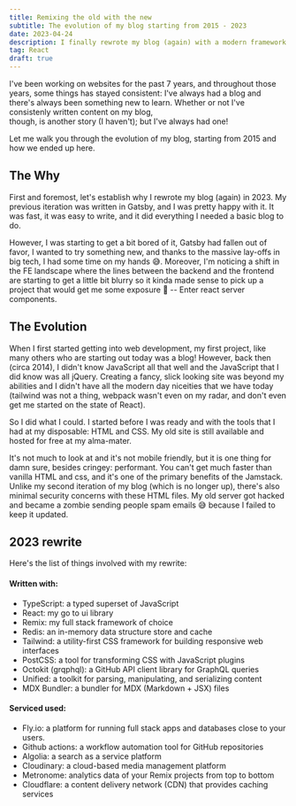 ```yaml
---
title: Remixing the old with the new
subtitle: The evolution of my blog starting from 2015 - 2023
date: 2023-04-24
description: I finally rewrote my blog (again) with a modern framework
tag: React
draft: true
---
```


I've been working on websites for the past 7 years, and throughout those years,
some things has stayed consistent: I've always had a blog and there's always been
something new to learn. Whether or not I've consistenly written content on my blog,  
though, is another story (I haven't); but I've always had one!

Let me walk you through the evolution of my blog, starting from 2015 and how we
ended up here.

<InlineImage
  lazyLoadImage
  containerClassName="mx-0 lg:mx-0"
  src="https://res.cloudinary.com/dinypqsgl/image/upload/v1682531788/blog/old-blog_gfjyll.png"
  alt="some thingy"
/>

## The Why

First and foremost, let's establish why I rewrote my blog (again) in 2023. My
previous iteration was written in <TextLink href="https://www.gatsbyjs.com/">Gatsby</TextLink>, and I was pretty
happy with it. It was fast, it was easy to write, and it did everything I needed
a basic blog to do.

However, I was starting to get a bit bored of it, Gatsby had fallen out of
favor, I wanted to try something new, and thanks to the massive lay-offs in big
tech, I had some time on my hands 😅. Moreover, I'm noticing a shift in the 
FE landscape where the lines between the backend and the frontend are starting to 
get a little bit blurry  so it kinda made sense to pick up a project that would get me 
some exposure 💨 -- <TextLink href="https://www.patterns.dev/posts/react-server-components">Enter react server components</TextLink>.

## The Evolution

When I first started getting into web development, my first project, like many others who are starting out today was a blog! 
However, back then (circa 2014), I didn't know JavaScript all that well and the JavaScript that I did know was all jQuery. 
Creating a fancy, slick looking site was beyond my abilities and I didn't have all the modern day niceities that we have today 
(tailwind was not a thing, webpack wasn't even on my radar, and don't even get me started on the state of React).

So I did what I could. I started before I was ready and with the tools that I had at my disposable: HTML and CSS. 
My old site is still available and hosted for free at my <TextLink href="https://www.sfu.ca/~tbains/old_site/html/home.html">alma-mater</TextLink>.

<LazyGiphy
  containerClassName='w-[50%] pb-[50%]'
  src="https://giphy.com/embed/qlKs0m0GxHN6ycbDmV"
  giphyAttributionSrc="https://giphy.com/gifs/pudgypenguins-aintmuch-aintmuchmoons-honnestworkmoon-qlKs0m0GxHN6ycbDmV"
/>

It's not much to look at and it's not mobile friendly, but it is one thing for damn sure, besides cringey: performant. 
You can't get much faster than vanilla HTML and css, and it's one of the primary benefits of the <TextLink href="https://jamstack.org/why-jamstack/">Jamstack</TextLink>.
Unlike my second iteration of my blog (which is no longer up), there's also minimal security concerns with these HTML files. 
My old server got hacked and became a zombie sending people spam emails 😅 because I failed to keep it updated.

## 2023 rewrite

Here's the list of things involved with my rewrite:

#### Written with:
- TypeScript: a typed superset of JavaScript
- React: my go to ui library
- Remix: my full stack framework of choice
- Redis: an in-memory data structure store and cache
- Tailwind: a utility-first CSS framework for building responsive web interfaces
- PostCSS: a tool for transforming CSS with JavaScript plugins
- Octokit (grqphql): a GitHub API client library for GraphQL queries
- Unified: a toolkit for parsing, manipulating, and serializing content
- MDX Bundler: a bundler for MDX (Markdown + JSX) files

#### Serviced used:
- Fly.io: a platform for running full stack apps and databases close to your users.
- Github actions: a workflow automation tool for GitHub repositories
- Algolia: a search as a service platform
- Cloudinary: a cloud-based media management platform
- Metronome: analytics data of your Remix projects from top to bottom
- Cloudflare: a content delivery network (CDN) that provides caching services


<InlineImage
  lazyLoadImage
  className="hover:scale-[1.25] transition-transform"
  containerClassName="mx-0 lg:mx-0"
  src="https://res.cloudinary.com/dinypqsgl/image/upload/v1689464313/blog/arch_rkhewd.png"
  alt="Archtitecture diagram from excalidraw for taranveerbains.ca"
/>
